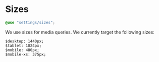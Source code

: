 
<Meta title="Styles/Sizes" />

# Sizes

```scss
@use "settings/sizes";
```

We use sizes for media queries. We currently target the following sizes:

```
$desktop: 1440px;
$tablet: 1024px;
$mobile: 480px;
$mobile-xs: 375px;
```
